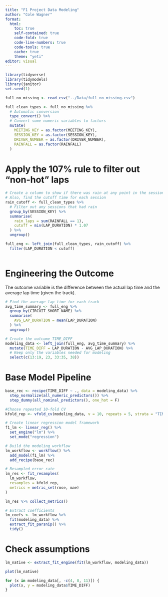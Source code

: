```yaml
---
title: "F1 Project Data Modeling"
author: "Cole Wagner"
format:
  html:
    toc: true
    self-contained: true
    code-fold: true
    code-line-numbers: true
    code-tools: true
    cache: true
    theme: "yeti"
editor: visual
---
```


```r
library(tidyverse)
library(tidymodels)
library(janitor)
set.seed(1)

full_no_missing <- read_csv("../Data/full_no_missing.csv")

full_clean_types <- full_no_missing %>%
  # Automatic conversion
  type_convert() %>%
  # Convert some numeric variables to factors
  mutate(
    MEETING_KEY = as.factor(MEETING_KEY),
    SESSION_KEY = as.factor(SESSION_KEY),
    DRIVER_NUMBER = as.factor(DRIVER_NUMBER),
    RAINFALL = as.factor(RAINFALL)
  )
```

# Apply the 107% rule to filter out "non-hot" laps

```r
# Create a column to show if there was rain at any point in the session
# Also, find the cutoff time for each session
rain_cutoff <- full_clean_types %>%
  # Filter out any sessions that had rain
  group_by(SESSION_KEY) %>%
  summarise(
    rain_laps = sum(RAINFALL == 1),
    cutoff = min(LAP_DURATION) * 1.07
  ) %>%
  ungroup()

full_eng <- left_join(full_clean_types, rain_cutoff) %>%
  filter(LAP_DURATION < cutoff)
  
```


# Engineering the Outcome

The outcome variable is the difference between the actual lap time and the average lap time (given the track).

```r
# Find the average lap time for each track
avg_time_summary <- full_eng %>%
  group_by(CIRCUIT_SHORT_NAME) %>%
  summarise(
    AVG_LAP_DURATION = mean(LAP_DURATION)
  ) %>%
  ungroup()

# Create the outcome TIME_DIFF
modeling_data <- left_join(full_eng, avg_time_summary) %>%
  mutate(TIME_DIFF = LAP_DURATION - AVG_LAP_DURATION) %>%
  # Keep only the variables needed for modeling
  select(c(13:19, 23, 33:35, 38))
```

# Base Model Pipeline

```r
base_rec <- recipe(TIME_DIFF ~ ., data = modeling_data) %>%
  step_normalize(all_numeric_predictors()) %>%
  step_dummy(all_nominal_predictors(), one_hot = F)

#Choose repeated 10-fold CV
kfold_rep <- vfold_cv(modeling_data, v = 10, repeats = 5, strata = "TIME_DIFF")

# Create linear regression model framework
f1_lm <- linear_reg() %>% 
  set_engine("lm") %>%
  set_mode("regression")

# Build the modeling workflow
lm_workflow <- workflow() %>%
  add_model(f1_lm) %>%
  add_recipe(base_rec)

# Resampled error rate
lm_res <- fit_resamples(
  lm_workflow,
  resamples = kfold_rep,
  metrics = metric_set(rmse, mae)
)

lm_res %>% collect_metrics()

# Extract coefficients
lm_coefs <- lm_workflow %>%
  fit(modeling_data) %>%
  extract_fit_parsnip() %>%
  tidy()
```

# Check assumptions

```r
lm_native <- extract_fit_engine(fit(lm_workflow, modeling_data))

plot(lm_native)

for (x in modeling_data[, -c(4, 8, 11)]) {
  plot(x, y = modeling_data$TIME_DIFF)
}
```
